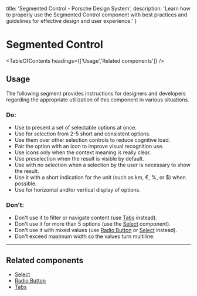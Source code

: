 
  title: 'Segmented Control - Porsche Design System',
  description: 'Learn how to properly use the Segmented Control component with best practices and guidelines for effective design and user experience.'
}

# Segmented Control <ComponentStatus tagName="p-segmented-control"></ComponentStatus>

<TableOfContents headings={['Usage','Related components']} />

## Usage

The following segment provides instructions for designers and developers regarding the appropriate utilization of this
component in various situations.

### Do:

- Use to present a set of selectable options at once.
- Use for selection from 2-5 short and consistent options.
- Use them over other selection controls to reduce cognitive load.
- Pair the option with an icon to improve visual recognition use.
- Use icons only when the context meaning is really clear.
- Use preselection when the result is visible by default.
- Use with no selection when a selection by the user is necessary to show the result.
- Use it with a short indication for the unit (such as km, €, %, or $) when possible.
- Use for horizontal and/or vertical display of options.

### Don't:

- Don't use it to filter or navigate content (use [Tabs](/components/tabs/) instead).
- Don't use it for more than 5 options (use the [Select](/components/select-wrapper/) component).
- Don't use it with mixed values (use [Radio Button](/components/radio-button-wrapper/) or
[Select](/components/select-wrapper/) instead).
- Don't exceed maximum width so the values turn multiline.

---

## Related components

- [Select](/components/select-wrapper/)
- [Radio Button](/components/radio-button-wrapper/)
- [Tabs](/components/tabs/)
